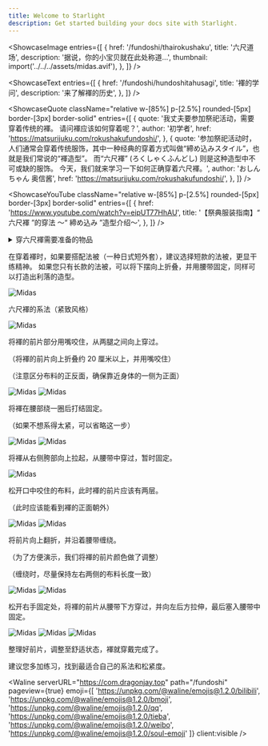 ```yaml
---
title: Welcome to Starlight
description: Get started building your docs site with Starlight.
---
```



<ShowcaseImage
  entries={[
    {
      href: '/fundoshi/thairokushaku',
      title: '六尺道场',
      description: '据说，你的小宝贝就在此处称道...',
      thumbnail: import('../../../assets/midas.avif'),
    },
  ]}
/>

<ShowcaseText
  entries={[
    {
      href: '/fundoshi/hundoshitahusagi',
      title: '褌的学问',
      description: '来了解褌的历史',
    },
  ]}
/>

<ShowcaseQuote
className="relative w-[85%] p-[2.5%] rounded-[5px] border-[3px] border-solid"
  entries={[
    {
      quote: '我丈夫要参加祭祀活动，需要穿着传统的褌。 请问褌应该如何穿着呢？',
      author: '初学者',
      href: 'https://matsurijuku.com/rokushakufundoshi/',
    },
    {
      quote: '参加祭祀活动时，人们通常会穿着传统服饰，其中一种经典的穿着方式叫做“締め込みスタイル”，也就是我们常说的“褌造型”。 而“六尺褌” (ろくしゃくふんどし) 则是这种造型中不可或缺的服饰。 今天，我们就来学习一下如何正确穿着六尺褌。',
      author: 'おしんちゃん 奥信酱',
      href: 'https://matsurijuku.com/rokushakufundoshi/',
    },
  ]}
/>

<ShowcaseYouTube
className="relative w-[85%] p-[2.5%] rounded-[5px] border-[3px] border-solid"
  entries={[
    {
      href: 'https://www.youtube.com/watch?v=eipUT77HhAU',
      title: '【祭典服装指南】“ 六尺褌 ”的穿法 ～“ 締め込み ”造型介绍～',
    },
  ]}
/>

<details>
<summary class="shadow-[0_1px_5px_rgba(0,0,0,0.03)] relative text-[1.25em] px-[1.1em] rounded-[3px] border-[none]">穿六尺褌需要准备的物品</summary>

<p class="leading-[1.75] mt-0 mb-[1.6em] mx-0">请准备一块宽度约为 30 厘米的棉质白坯布。 建议长度在 2.5 米到 3.5 米之间，您可以根据自身情况裁剪使用。</p>

<Image src="https://res.cloudinary.com/dkhp3hucr/image/upload/v1721931835/Fundoshi/0122sarashi2_lmsyg3.avif" loading="lazy" isZoomed alt="Midas" client:visible />

</details>

<p class="leading-[1.75] mt-0 mb-[1.6em] mx-0">在穿着褌时，如果要搭配法被（一种日式短外套），建议选择短款的法被，更显干练精神。 如果您只有长款的法被，可以将下摆向上折叠，并用腰带固定，同样可以打造出利落的造型。</p>

<Image src="https://res.cloudinary.com/dkhp3hucr/image/upload/v1721932074/Fundoshi/shimekomi03-1_xmfqgz.avif" loading="lazy" isZoomed alt="Midas" client:visible />

<p class="center text-[xxx-large] font-[bold] text-center">六尺褌的系法<font class="text-[rgb(255,0,0)]">（紧致风格）</font></p>

<Image src="https://res.cloudinary.com/dkhp3hucr/image/upload/v1722169212/Fundoshi/simekata-01_bq0ukw.avif" loading="lazy" isZoomed alt="Midas" client:visible />

<p class="text-[26.67px]">将褌的前片部分用嘴咬住，从两腿之间向上穿过。</p>

（将褌的前片向上折叠约 20 厘米以上，并用嘴咬住）

（注意区分布料的正反面，确保靠近身体的一侧为正面）

<div class="grid gap-2 grid-cols-2">

<Image src="https://res.cloudinary.com/dkhp3hucr/image/upload/v1722169569/Fundoshi/simekata-02_klpk97.avif" loading="lazy" isZoomed alt="Midas" client:visible />

<Image src="https://res.cloudinary.com/dkhp3hucr/image/upload/v1722169569/Fundoshi/simekata-03_kgg1vv.avif" loading="lazy" isZoomed alt="Midas" client:visible />

</div>

<p class="text-[26.67px]">将褌在腰部绕一圈后打结固定。</p>

（如果不想系得太紧，可以省略这一步）

<div class="grid gap-2 grid-cols-2">

<Image src="https://res.cloudinary.com/dkhp3hucr/image/upload/v1722169928/Fundoshi/simekata-04_yvy3ns.avif" loading="lazy" isZoomed alt="Midas" client:visible />

<Image src="https://res.cloudinary.com/dkhp3hucr/image/upload/v1722169928/Fundoshi/simekata-05_ovjfgt.avif" loading="lazy" isZoomed alt="Midas" client:visible />

</div>

<p class="text-[26.67px]">将褌从右侧胯部向上拉起，从腰带中穿过，暂时固定。</p>

<Image src="https://res.cloudinary.com/dkhp3hucr/image/upload/v1722170084/Fundoshi/simekata-10_jhutcx.avif" loading="lazy" isZoomed alt="Midas" client:visible />

<p class="text-[26.67px]">松开口中咬住的布料，此时褌的前片应该有两层。</p>

（此时应该能看到褌的正面朝外）

<div class="grid gap-2 grid-cols-2">

<Image src="https://res.cloudinary.com/dkhp3hucr/image/upload/v1722170242/Fundoshi/simekata-06_gyjccx.avif" loading="lazy" isZoomed alt="Midas" client:visible />

<Image src="https://res.cloudinary.com/dkhp3hucr/image/upload/v1722170244/Fundoshi/simekata-07_isb2w8.avif" loading="lazy" isZoomed alt="Midas" client:visible />

</div>

<p class="text-[26.67px]">将前片向上翻折，并沿着腰带缠绕。</p>

（为了方便演示，我们将褌的前片颜色做了调整）

（缠绕时，尽量保持左右两侧的布料长度一致）

<div class="grid gap-2 grid-cols-2">

<Image src="https://res.cloudinary.com/dkhp3hucr/image/upload/v1722170446/Fundoshi/simekata-08_msnqhz.avif" loading="lazy" isZoomed alt="Midas" client:visible />

<Image src="https://res.cloudinary.com/dkhp3hucr/image/upload/v1722170447/Fundoshi/simekata-09_q7mwxy.avif" loading="lazy" isZoomed alt="Midas" client:visible />

</div>

<p class="text-[26.67px]">松开右手固定处，将褌的前片从腰带下方穿过，并向左后方拉伸，最后塞入腰带中固定。</p>

<div class="grid gap-2 grid-cols-2">

<Image src="https://res.cloudinary.com/dkhp3hucr/image/upload/v1722170701/Fundoshi/simekata-11_k6gzty.avif" loading="lazy" isZoomed alt="Midas" client:visible />

<Image src="https://res.cloudinary.com/dkhp3hucr/image/upload/v1722170704/Fundoshi/simekata-12_y1zv9y.avif" loading="lazy" isZoomed alt="Midas" client:visible />

<Image src="https://res.cloudinary.com/dkhp3hucr/image/upload/v1722170701/Fundoshi/simekata-13_mzyhav.avif" loading="lazy" isZoomed alt="Midas" client:visible />

</div>

 <p class="text-[26.67px]">整理好前片，调整至舒适状态，褌就穿戴完成了。 </p>

 <Aside type="caution" title="注意！">
  建议您多加练习，找到最适合自己的系法和松紧度。
</Aside>

<Waline serverURL="https://com.dragonjay.top" path="/fundoshi" pageview={true} emoji={[
          'https://unpkg.com/@waline/emojis@1.2.0/bilibili',
          'https://unpkg.com/@waline/emojis@1.2.0/bmoji',
          'https://unpkg.com/@waline/emojis@1.2.0/qq',
          'https://unpkg.com/@waline/emojis@1.2.0/tieba',
          'https://unpkg.com/@waline/emojis@1.2.0/weibo',
          'https://unpkg.com/@waline/emojis@1.2.0/soul-emoji'
        ]} client:visible />